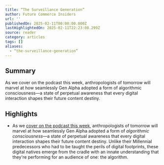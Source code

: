 ```yaml
---
title: “The Surveillance Generation”
author: Future Commerce Insiders
url: ''
publishedOn: 2025-02-11T00:00:00.000Z
lastHighlightedOn: 2025-02-11T22:23:08.299Z
source: reader
category: articles
tags: []
aliases:
  - “the-surveillance-generation”
---
```

## Summary

As we cover on the podcast this week, anthropologists of tomorrow will marvel at how seamlessly Gen Alpha adopted a form of algorithmic consciousness—a state of perpetual awareness that every digital interaction shapes their future content destiny.

## Highlights
- As we [cover on the podcast this week](https://futurecommerce.us16.list-manage.com/track/click?u=c08f64351704a1ea4479bd08b&id=cd79fc3e61&e=2d0299bab1), anthropologists of tomorrow will marvel at how seamlessly Gen Alpha adopted a form of *algorithmic consciousness*—a state of perpetual awareness that every digital interaction shapes their future content destiny. Unlike their Millennial predecessors who had to be taught the perils of digital footprints, these digital natives emerge from the cradle with an innate understanding that they're performing for an audience of one: the algorithm.
